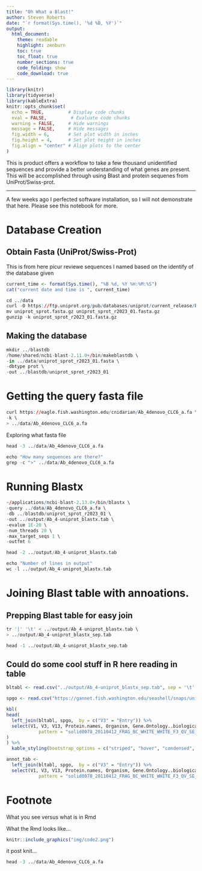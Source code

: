 ```yaml
---
title: "Oh What a Blast!"
author: Steven Roberts
date: "`r format(Sys.time(), '%d %B, %Y')`"  
output: 
  html_document:
    theme: readable
    highlight: zenburn
    toc: true
    toc_float: true
    number_sections: true
    code_folding: show
    code_download: true
---
```


```r
library(knitr)
library(tidyverse)
library(kableExtra)
knitr::opts_chunk$set(
  echo = TRUE,         # Display code chunks
  eval = FALSE,         # Evaluate code chunks
  warning = FALSE,     # Hide warnings
  message = FALSE,     # Hide messages
  fig.width = 6,       # Set plot width in inches
  fig.height = 4,      # Set plot height in inches
  fig.align = "center" # Align plots to the center
)
```

This is product offers a workflow to take a few thousand unidentified sequences and provide a better understanding of what genes are present. This will be accomplished through using Blast and protein sequenes from UniProt/Swiss-prot.



------------------------------------------------------------------------

A few weeks ago I perfected software installation, so I will not demonstrate that here. Please see this notebook for more.

# Database Creation

## Obtain Fasta (UniProt/Swiss-Prot)

This is from here picur reviewe sequences I named based on the identify of the database given

```r
current_time <- format(Sys.time(), "%B %d, %Y %H:%M:%S")
cat("current date and time is ", current_time)
```

```r
cd ../data
curl -O https://ftp.uniprot.org/pub/databases/uniprot/current_release/knowledgebase/complete/uniprot_sprot.fasta.gz
mv uniprot_sprot.fasta.gz uniprot_sprot_r2023_01.fasta.gz
gunzip -k uniprot_sprot_r2023_01.fasta.gz
```

## Making the database

```r
mkdir ../blastdb
/home/shared/ncbi-blast-2.11.0+/bin/makeblastdb \
-in ../data/uniprot_sprot_r2023_01.fasta \
-dbtype prot \
-out ../blastdb/uniprot_sprot_r2023_01
```

# Getting the query fasta file

```r
curl https://eagle.fish.washington.edu/cnidarian/Ab_4denovo_CLC6_a.fa \
-k \
> ../data/Ab_4denovo_CLC6_a.fa
```

Exploring what fasta file

```r
head -3 ../data/Ab_4denovo_CLC6_a.fa
```

```r
echo "How many sequences are there?"
grep -c ">" ../data/Ab_4denovo_CLC6_a.fa
```

# Running Blastx

```r
~/applications/ncbi-blast-2.13.0+/bin/blastx \
-query ../data/Ab_4denovo_CLC6_a.fa \
-db ../blastdb/uniprot_sprot_r2023_01 \
-out ../output/Ab_4-uniprot_blastx.tab \
-evalue 1E-20 \
-num_threads 20 \
-max_target_seqs 1 \
-outfmt 6
```

```r
head -2 ../output/Ab_4-uniprot_blastx.tab
```

```r
echo "Number of lines in output"
wc -l ../output/Ab_4-uniprot_blastx.tab
```

# Joining Blast table with annoations.

## Prepping Blast table for easy join

```r
tr '|' '\t' < ../output/Ab_4-uniprot_blastx.tab \
> ../output/Ab_4-uniprot_blastx_sep.tab

head -1 ../output/Ab_4-uniprot_blastx_sep.tab

```

## Could do some cool stuff in R here reading in table

```r
bltabl <- read.csv("../output/Ab_4-uniprot_blastx_sep.tab", sep = '\t', header = FALSE)

spgo <- read.csv("https://gannet.fish.washington.edu/seashell/snaps/uniprot_table_r2023_01.tab", sep = '\t', header = TRUE)
```

```r
kbl(
head(
  left_join(bltabl, spgo,  by = c("V3" = "Entry")) %>%
  select(V1, V3, V13, Protein.names, Organism, Gene.Ontology..biological.process., Gene.Ontology.IDs) %>% mutate(V1 = str_replace_all(V1, 
            pattern = "solid0078_20110412_FRAG_BC_WHITE_WHITE_F3_QV_SE_trimmed", replacement = "Ab"))
)
) %>%
  kable_styling(bootstrap_options = c("striped", "hover", "condensed", "responsive"))
```

```r
annot_tab <-
  left_join(bltabl, spgo,  by = c("V3" = "Entry")) %>%
  select(V1, V3, V13, Protein.names, Organism, Gene.Ontology..biological.process., Gene.Ontology.IDs) %>% mutate(V1 = str_replace_all(V1, 
            pattern = "solid0078_20110412_FRAG_BC_WHITE_WHITE_F3_QV_SE_trimmed", replacement = "Ab"))
```





# Footnote

What you  see versus what is in Rmd

What the Rmd looks like...

```r
knitr::include_graphics("img/code2.png")
```


it post knit...

```r
head -3 ../data/Ab_4denovo_CLC6_a.fa
```